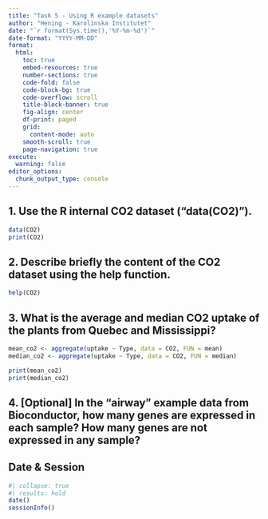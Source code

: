 ```yaml
---
title: "Task 5 - Using R example datasets"
author: "Hening - Karolinska Institutet"
date: "`r format(Sys.time(),'%Y-%m-%d')`"
date-format: "YYYY-MM-DD"
format:
  html:
    toc: true
    embed-resources: true
    number-sections: true
    code-fold: false
    code-block-bg: true
    code-overflow: scroll
    title-block-banner: true
    fig-align: center
    df-print: paged
    grid: 
      content-mode: auto
    smooth-scroll: true
    page-navigation: true
execute:
  warning: false
editor_options: 
  chunk_output_type: console
---
```


## 1. Use the R internal CO2 dataset (“data(CO2)”).
```r
data(CO2)
print(CO2)
```

## 2. Describe briefly the content of the CO2 dataset using the help function.
```r
help(CO2)
```

## 3. What is the average and median CO2 uptake of the plants from Quebec and Mississippi?
```r
mean_co2 <- aggregate(uptake ~ Type, data = CO2, FUN = mean)
median_co2 <- aggregate(uptake ~ Type, data = CO2, FUN = median)

print(mean_co2)
print(median_co2)
```

## 4. [Optional] In the “airway” example data from Bioconductor, how many genes are expressed in each sample? How many genes are not expressed in any sample?

## Date & Session
```r
#| collapse: true
#| results: hold
date()
sessionInfo()
```
